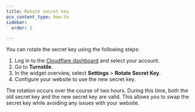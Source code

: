 ```yaml
---
title: Rotate secret key
pcx_content_type: how-to
sidebar:
  order: 2

---
```



You can rotate the <GlossaryTooltip term="secret key">secret key</GlossaryTooltip> using the following steps:

1. Log in to the [Cloudflare dashboard](https://dash.cloudflare.com/?to=/:account/turnstile) and select your account.
2. Go to **Turnstile**.
3. In the widget overview, select **Settings** > **Rotate Secret Key**.
4. Configure your website to use the new secret key.

The rotation occurs over the course of two hours. During this time, both the old secret key and the new secret key are valid. This allows you to swap the secret key while avoiding any issues with your website.
